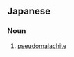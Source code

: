 ==Japanese==
{{ja-kanjitab|ぎ|く|じゃく|せき|yomi=o}}

===Noun===
{{ja-noun|ぎくじゃくせき}}

# {{lb|ja|mineral|sort=きくじゃくせき'}} [[pseudomalachite]]